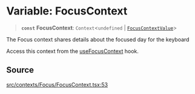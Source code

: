 # Variable: FocusContext

> **`const`** **FocusContext**: `Context`\<`undefined` \| [`FocusContextValue`](/api/latest/type-aliases/FocusContextValue.mdx)\>

The Focus context shares details about the focused day for the keyboard

Access this context from the [useFocusContext](/api/latest/functions/useFocusContext.mdx) hook.

## Source

[src/contexts/Focus/FocusContext.tsx:53](https://github.com/gpbl/react-day-picker/blob/c4157425c/src/contexts/Focus/FocusContext.tsx#L53)
